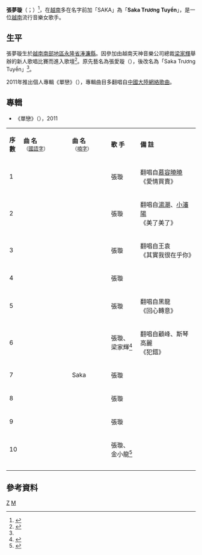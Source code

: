 {{otheruses|張璇}}
{{藝人
| 姓名 = 張夢璇<br><small>Saka Trương Tuyền</small>
| 類型 = 女歌手
| 圖片 = Yeu Don Phuong.jpg
| 圖片簡介 = 《單戀》專輯封面
| 原名 = 張夢璇
| 別名 = 小小豹<ref>{{vie|v=Bé Beo}}</ref>
| 英文名 = Saka Truong Tuyen
| 國籍 = {{VIE}}
| 出生日期 = {{Birth_date_and_age|1985|4|1}}
| 出生地點 ={{VIE}}[[永隆省|永隆省]][[淎濂縣|淎濂縣]]
| 逝世 =
| 配偶 = 
| 音樂類型 = [[越南語|越南語]]流行音樂
| 職業 = 歌手
| 活躍年代 = 
| 唱片公司 =  越南天神音樂公司（Music Angel）<ref>{{vie|hn=公司天神音樂|qn=Công Ty Thiên Thần Âm Nhạc}}</ref>
| 經紀公司 =
| 相關團體 =
| 網站 = 
| 音樂專輯 = 
}}

'''張夢璇'''（{{vie|v=Trương Mộng Tuyền}}；{{bd|1985年|4月1日|catIdx=T張}}）<ref>{{cite news | language =vi | author = | url =http://mp3.zing.vn/tim-kiem/bai-hat.html?q=Saka+Tr%C6%B0%C6%A1ng+Tuy%E1%BB%81n | title =Saka Trương Tuyền | publisher =[[Zing_mp3|Zing mp3]] | date =2012-07-19 | accessdate =2012-07-19 | archive-date =2012-12-18 | archive-url =https://web.archive.org/web/20121218043831/http://mp3.zing.vn/tim-kiem/bai-hat.html?q=saka+tr%C6%B0%C6%A1ng+tuy%E1%BB%81n | dead-url =no }}</ref>，在[[越南|越南]]多在名字前加「SAKA」為「'''Saka Trương Tuyền'''」，是一位[[越南|越南]]流行音樂女歌手。

== 生平 ==
張夢璇生於[[越南|越南]][[湄公河三角洲|南部地區]][[永隆省|永隆省]][[淎濂縣|淎濂縣]]。因參加由越南天神音樂公司總裁[[梁家輝_(越南)|梁家輝]]舉辦的新人歌唱比賽而進入歌壇<ref name="#1">{{cite news | language=vi | author = | url =http://truongtoc.vn/news/The-he-tre/Ca-si-Saka-Truong-Tuyen-345/ | title =Ca sĩ Saka Trương Tuyền | publisher =越南張族網 | date =2011-12-13 | deadurl =yes | archiveurl =https://web.archive.org/web/20131206173409/http://truongtoc.vn/news/The-he-tre/Ca-si-Saka-Truong-Tuyen-345/ | archivedate =2013-12-06 }}</ref>。原先藝名為張愛璇（{{vie|hn=張愛璇|qn=Trương Ái Tuyền}}），後改名為「Saka Trương Tuyền」<ref name="#1"/>。

2011年推出個人專輯《單戀》（{{vie|v=Yêu đơn phương}}），專輯曲目多翻唱自[[中國大陸|中國大陸]][[網絡歌曲|網絡歌曲]]。

== 專輯 ==
* 《單戀》（{{vie|hn=𢞅單方|qn=Yêu đơn phương}}），2011
{| class="wikitable" style="text-align:center"
|-
| style="width:5%"|'''序  數''' || style="width:25%"|'''曲  名'''<br><small>（[[國語字|國語字]]）</small> || style="width:20%"|'''曲  名'''<br><small>（[[喃字|喃字]]）</small> || style="width:15%"|'''歌  手''' || style="width:30%"|'''備  註'''
|-
| 1 || {{lang|vi|Chỉ Yêu Mình Em}} || {{漢喃文|只𢞅𨉓㛪}} || 張璇  ||翻唱自[[慕容曉曉|慕容曉曉]]<br>《愛情買賣》
|-
| 2 || {{lang|vi|Người Tình Dễ Thương}} || {{漢喃文|𠊛情易傷}} || 張璇 || 翻唱自[[湯潮|湯潮]]、[[小瀋陽|小瀋陽]]<br>《美了美了》
|-
| 3 || {{lang|vi|Yêu Đơn Phương}} || {{漢喃文|𢞅單方}} || 張璇 ||翻唱自王袁<br>《其實我很在乎你》
|-
| 4 || {{lang|vi|Khoảnh Khắc Yêu}} || {{漢喃文|頃刻𢞅}} || 張璇 ||
|-
| 5 || {{lang|vi|Người Tình Đẹp Trai}} ||  {{漢喃文|𠊛情𢢲𤳇 }} || 張璇 ||翻唱自黑龍<br>《回心轉意》
|-
| 6 || {{lang|vi|Tình Yêu Trong Sáng}} || {{漢喃文|情𢞅𥪝𤏬 }} || 張璇、梁家輝<ref>{{vie|v= Lương Gia Huy}}</ref> || 翻唱自顧峰、斯琴高麗<br>《犯錯》
|-
| 7 || {{lang|vi|Chuyện Tình Saka}} ||  {{漢喃文|傳情}} Saka || 張璇 || 
|-
| 8 || {{lang|vi|Trang Giấy Trắng}} ||  {{漢喃文|梉紙𤽸 }} || 張璇 || 
|-
| 9 || {{lang|vi|Chờ Anh Trong Đêm}} || {{漢喃文|徐英𥪝𡖵 }} || 張璇 || 
|-
| 10 || {{lang|vi|Mùa Đông Xót Xa}} ||  {{漢喃文|務冬㤕賒}} || 張璇、金小龍<ref>{{vie|v=Kim Tiểu Long}}</ref> || 
|-
|-
|}
</div>

==參考資料==
{{reflist}}

[[Category:越南女歌手|Z]]
[[Category:張姓|M]]